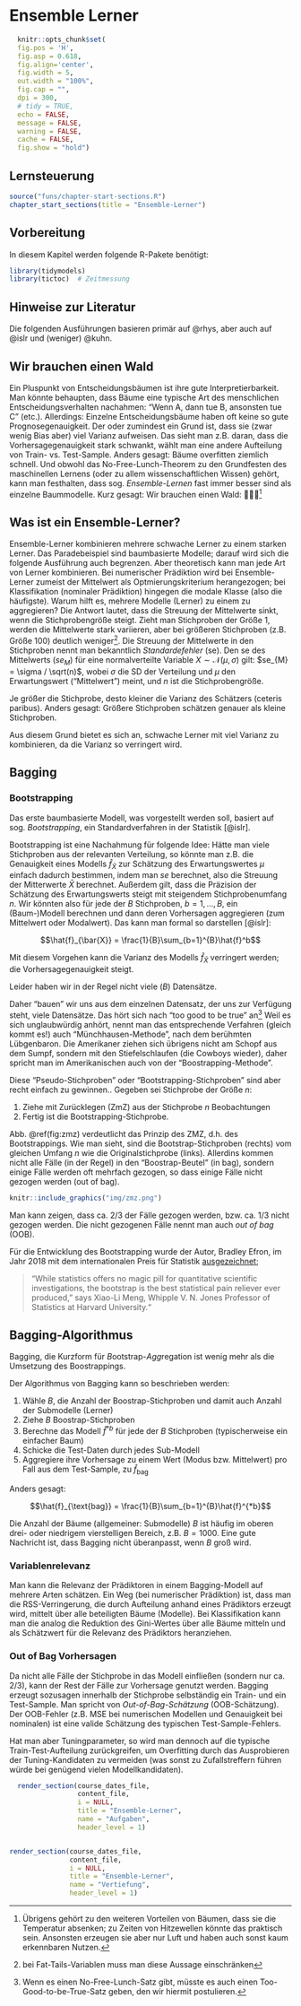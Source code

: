 # Ensemble Lerner




```r
  knitr::opts_chunk$set(
  fig.pos = 'H',
  fig.asp = 0.618,
  fig.align='center',
  fig.width = 5,
  out.width = "100%",
  fig.cap = "", 
  dpi = 300,
  # tidy = TRUE,
  echo = FALSE,
  message = FALSE,
  warning = FALSE,
  cache = FALSE,
  fig.show = "hold")
```




## Lernsteuerung

```r
source("funs/chapter-start-sections.R")
chapter_start_sections(title = "Ensemble-Lerner")
```








## Vorbereitung


In diesem Kapitel werden folgende R-Pakete benötigt:

```r
library(tidymodels)
library(tictoc)  # Zeitmessung
```


## Hinweise zur Literatur


Die folgenden Ausführungen basieren primär auf @rhys, aber auch auf @islr und (weniger) @kuhn.



## Wir brauchen einen Wald

Ein Pluspunkt von Entscheidungsbäumen ist ihre gute Interpretierbarkeit.
Man könnte behaupten, dass Bäume eine typische Art des menschlichen Entscheidungsverhalten
nachahmen: "Wenn A, dann tue B, ansonsten tue C" (etc.).
Allerdings: Einzelne Entscheidungsbäume haben oft keine so gute Prognosegenauigkeit. 
Der oder zumindest ein Grund ist, dass sie (zwar wenig Bias aber) viel Varianz aufweisen.
Das sieht man z.B. daran, dass die Vorhersagegenauigkeit stark schwankt,
wählt man eine andere Aufteilung von Train- vs. Test-Sample.
Anders gesagt: Bäume overfitten ziemlich schnell.
Und obwohl das No-Free-Lunch-Theorem zu den Grundfesten des maschinellen Lernens
(oder zu allem wissenschaftlichen Wissen) gehört,
kann man festhalten, dass sog. *Ensemble-Lernen* fast immer besser sind 
als einzelne Baummodelle.
Kurz gesagt: Wir brauchen einen Wald: 🌳🌳🌳^[Übrigens gehört zu den weiteren Vorteilen von Bäumen, dass sie die Temperatur absenken; zu Zeiten von Hitzewellen könnte das praktisch sein. Ansonsten erzeugen sie aber nur Luft und haben auch sonst kaum erkennbaren Nutzen.]




## Was ist ein Ensemble-Lerner?

Ensemble-Lerner kombinieren mehrere schwache Lerner zu einem starken Lerner.
Das Paradebeispiel sind baumbasierte Modelle; 
darauf wird sich die folgende Ausführung auch begrenzen.
Aber theoretisch kann man jede Art von Lerner kombinieren.
Bei numerischer Prädiktion wird bei Ensemble-Lerner zumeist der Mittelwert als Optmierungskriterium
herangezogen; bei Klassifikation (nominaler Prädiktion) hingegen die modale Klasse (also die häufigste).
Warum hilft es, mehrere Modelle (Lerner) zu einem zu aggregieren?
Die Antwort lautet, dass die Streuung der Mittelwerte sinkt,
wenn die Stichprobengröße steigt.
Zieht man Stichproben der Größe 1, werden die Mittelwerte stark variieren,
aber bei größeren Stichproben (z.B. Größe 100) deutlich weniger^[bei Fat-Tails-Variablen muss man diese Aussage einschränken].
Die Streuung der Mittelwerte in den Stichproben nennt man bekanntlich *Standardefehler* (se).
Den se des Mittelwerts ($se_M$) für eine normalverteilte Variable $X \sim \mathcal{N}(\mu, \sigma)$ gilt: 
$se_{M} = \sigma / \sqrt(n)$, wobei $\sigma$ die SD der Verteilung und $\mu$ den Erwartungswert ("Mittelwert") meint,
und $n$ ist die Stichprobengröße.


:::: {.infobox .quote}
Je größer die Stichprobe, desto kleiner die Varianz des Schätzers (ceteris paribus).
Anders gesagt: Größere Stichproben schätzen genauer als kleine Stichproben.
:::


Aus diesem Grund bietet es sich an,
schwache Lerner mit viel Varianz zu kombinieren,
da die Varianz so verringert wird.


## Bagging

### Bootstrapping

Das erste baumbasierte Modell, was vorgestellt werden soll,
basiert auf sog. *Bootstrapping*, ein Standardverfahren in der Statistik [@islr].

Bootstrapping ist eine Nachahmung für folgende Idee:
Hätte man viele Stichproben aus der relevanten Verteilung,
so könnte man z.B. die Genauigkeit eines Modells $\hat{f}_{\bar{X}}$ zur Schätzung des Erwartungswertes $\mu$ einfach dadurch bestimmen,
indem man *se* berechnet, also die Streuung der Mitterwerte $\bar{X}$ berechnet.
Außerdem gilt, dass die Präzision der Schätzung des Erwartungswerts steigt mit steigendem Stichprobenumfang $n$.
Wir könnten also für jede der $B$ Stichproben, $b=1,\ldots, B$, ein (Baum-)Modell berechnen
und dann deren Vorhersagen aggregieren (zum Mittelwert oder Modalwert).
Das kann man formal so darstellen [@islr]:


$$\hat{f}_{\bar{X}} = \frac{1}{B}\sum_{b=1}^{B}\hat{f}^b$$


Mit diesem Vorgehen kann die Varianz des Modells $\hat{f}_{\bar{X}}$ verringert werden;
die Vorhersagegenauigkeit steigt.

Leider haben wir in der Regel nicht viele ($B$) Datensätze.

Daher "bauen" wir uns aus dem einzelnen Datensatz, der uns zur Verfügung steht,
viele Datensätze.
Das hört sich nach "too good to be true" an^[Wenn es einen No-Free-Lunch-Satz gibt, müsste es auch einen Too-Good-to-be-True-Satz geben, den wir hiermit postulieren.]
Weil es sich unglaubwürdig anhört, nennt man das entsprechende Verfahren (gleich kommt es!) auch "Münchhausen-Methode",
nach dem berühmten Lübgenbaron.
Die Amerikaner ziehen sich übrigens nicht am Schopf aus dem Sumpf, sondern
mit den Stiefelschlaufen (die Cowboys wieder),
daher spricht man im Amerikanischen auch von der "Boostrapping-Methode".

Diese "Pseudo-Stichproben" oder "Bootstrapping-Stichproben" sind aber recht einfach zu gewinnen..
Gegeben sei Stichprobe der Größe $n$:


1. Ziehe mit Zurücklegen (ZmZ) aus der Stichprobe $n$ Beobachtungen
2. Fertig ist die Bootstrapping-Stichprobe.


Abb. \@ref(fig:zmz) verdeutlicht das Prinzip des ZMZ, d.h. des Bootstrappings.
Wie man sieht, sind die Bootstrap-Stichproben (rechts) vom gleichen Umfang $n$ 
wie die Originalstichprobe (links).
Allerdins kommen nicht alle Fälle (in der Regel) in den "Boostrap-Beutel" (in bag),
sondern einige Fälle werden oft mehrfach gezogen, so dass
einige Fälle nicht gezogen werden (out of bag).

```r
knitr::include_graphics("img/zmz.png")
```


Man kann zeigen, dass ca. 2/3 der Fälle gezogen werden,
bzw. ca. 1/3 nicht gezogen werden. Die nicht gezogenen Fälle nennt man auch *out of bag* (OOB).

Für die Entwicklung des Bootstrapping wurde der Autor, Bradley Efron, im Jahr 2018
mit dem internationalen Preis für Statistik [ausgezeichnet](https://www.amstat.org/news-listing/2021/10/08/international-prize-in-statistics-awarded-to-bradley-efron);


>   “While statistics offers no magic pill for quantitative scientific investigations, the bootstrap is the best statistical pain reliever ever produced,” says Xiao-Li Meng, Whipple V. N. Jones Professor of Statistics at Harvard University.“


## Bagging-Algorithmus

Bagging, die Kurzform für *B*ootstrap-*Agg*regation ist wenig mehr als die Umsetzung des Boostrappings.





Der Algorithmus von Bagging kann so beschrieben werden:


1. Wähle $B$, die Anzahl der Boostrap-Stichproben und damit auch Anzahl der Submodelle (Lerner)
2. Ziehe $B$ Boostrap-Stichproben
3. Berechne das Modell $\hat{f}^{*b}$ für jede der $B$ Stichproben (typischerweise ein einfacher Baum)
4. Schicke die Test-Daten durch jedes Sub-Modell
5. Aggregiere ihre Vorhersage zu einem Wert (Modus bzw. Mittelwert) pro Fall aus dem Test-Sample, zu $\hat{f}_{\text{bag}}$


Anders gesagt:

$$\hat{f}_{\text{bag}} = \frac{1}{B}\sum_{b=1}^{B}\hat{f}^{*b}$$




Die Anzahl der Bäume (allgemeiner: Submodelle) $B$ ist häufig im oberen drei- oder niedrigem vierstelligen 
Bereich, z.B. $B=1000$. 
Eine gute Nachricht ist, dass Bagging nicht überanpasst, wenn $B$ groß wird.



### Variablenrelevanz


Man kann die Relevanz der Prädiktoren in einem Bagging-Modell auf mehrere Arten schätzen.
Ein Weg (bei numerischer Prädiktion) ist, dass man die RSS-Verringerung, die durch Aufteilung anhand eines Prädiktors
erzeugt wird, mittelt über alle beteiligten Bäume (Modelle).
Bei Klassifikation kann man die analog die Reduktion des Gini-Wertes über alle Bäume mitteln
und als Schätzwert für die Relevanz des Prädiktors heranziehen.



### Out of Bag Vorhersagen

Da nicht alle Fälle der Stichprobe in das Modell einfließen (sondern nur ca. 2/3),
kann der Rest der Fälle zur Vorhersage genutzt werden.
Bagging erzeugt sozusagen innerhalb der Stichprobe selbständig ein Train- und ein Test-Sample.
Man spricht von *Out-of-Bag-Schätzung* (OOB-Schätzung).
Der OOB-Fehler (z.B. MSE bei numerischen Modellen und Genauigkeit bei nominalen)
ist eine valide Schätzung des typischen Test-Sample-Fehlers.

Hat man aber Tuningparameter, so wird man dennoch auf die typische Train-Test-Aufteilung
zurückgreifen, um Overfitting durch das Ausprobieren der Tuning-Kandidaten zu vermeiden
 (was sonst zu Zufallstreffern führen würde bei genügend vielen Modellkandidaten).
 
 







<!-- ## Aufgaben und Vertiefung -->




```r

  render_section(course_dates_file,
                 content_file,
                 i = NULL,
                 title = "Ensemble-Lerner",
                 name = "Aufgaben",
                 header_level = 1)


render_section(course_dates_file,
               content_file,
               i = NULL, 
               title = "Ensemble-Lerner",
               name = "Vertiefung",
               header_level = 1)
```

